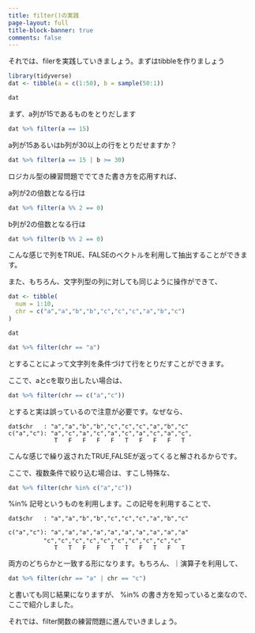 ```yaml
---
title: filter()の実践
page-layout: full
title-block-banner: true
comments: false
---
```


それでは、filerを実践していきましょう。まずはtibbleを作りましょう
 
```r
library(tidyverse)
dat <- tibble(a = c(1:50), b = sample(50:1))

dat
```

まず、a列が15であるものをとりだします

```r
dat %>% filter(a == 15)
```

a列が15あるいはb列が30以上の行をとりだせますか？

```r
dat %>% filter(a == 15 | b >= 30)
```

ロジカル型の練習問題ででてきた書き方を応用すれば、

a列が2の倍数となる行は

```r
dat %>% filter(a %% 2 == 0)
```

b列が2の倍数となる行は

```r
dat %>% filter(b %% 2 == 0)
```

こんな感じで列をTRUE、FALSEのベクトルを利用して抽出することができます。

また、もちろん、文字列型の列に対しても同じように操作ができて、

```r
dat <- tibble(
  num = 1:10,
  chr = c("a","a","b","b","c","c","c","a","b","c")
)

dat

dat %>% filter(chr == "a")
```

とすることによって文字列を条件づけて行をとりだすことができます。

ここで、aとcを取り出したい場合は、

```r
dat %>% filter(chr == c("a","c"))
```

とすると実は誤っているので注意が必要です。なぜなら、
```
dat$chr   : "a","a","b","b","c","c","c","a","b","c"
c("a","c"): "a","c","a","c","a","c","a","c","a","c", 
             T   F   F   F   F   T   F   F   F   T
```

こんな感じで繰り返されたTRUE,FALSEが返ってくると解されるからです。

ここで、複数条件で絞り込む場合は、すこし特殊な、

```r
dat %>% filter(chr %in% c("a","c"))
```

%in% 記号というものを利用します。この記号を利用することで、

```
dat$chr   : "a","a","b","b","c","c","c","a","b","c"

c("a","c"): "a","a","a","a","a","a","a","a","a","a"
　　　　　　"c","c","c","c","c","c","c","c","c","c"
             T   T   F   F   T   T   F   T   F   T
```

両方のどちらかと一致する形になります。もちろん、｜演算子を利用して、

```r
dat %>% filter(chr == "a" | chr == "c")
```

と書いても同じ結果になりますが、 %in% の書き方を知っていると楽なので、ここで紹介しました。

それでは、filter関数の練習問題に進んでいきましょう。
